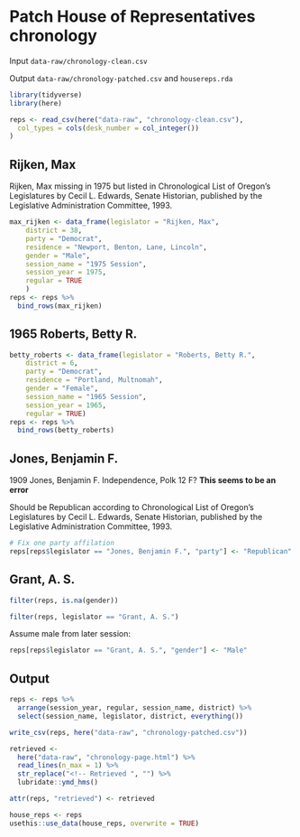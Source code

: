# Patch House of Representatives chronology

Input `data-raw/chronology-clean.csv`

Output `data-raw/chronology-patched.csv` and `housereps.rda`

```r
library(tidyverse)
library(here)
```

```r
reps <- read_csv(here("data-raw", "chronology-clean.csv"), 
  col_types = cols(desk_number = col_integer())
)
```

## Rijken, Max

Rijken, Max missing in 1975 but listed in Chronological List of Oregon's Legislatures by Cecil L. Edwards, Senate Historian, published by the Legislative Administration Committee, 1993. 

```r
max_rijken <- data_frame(legislator = "Rijken, Max",
    district = 38,
    party = "Democrat",
    residence = "Newport, Benton, Lane, Lincoln",
    gender = "Male",
    session_name = "1975 Session",
    session_year = 1975,
    regular = TRUE
    ) 
reps <- reps %>% 
  bind_rows(max_rijken)
```

## 1965 Roberts, Betty R.
```r
betty_roberts <- data_frame(legislator = "Roberts, Betty R.",
    district = 6,
    party = "Democrat",
    residence = "Portland, Multnomah",
    gender = "Female",
    session_name = "1965 Session",
    session_year = 1965,
    regular = TRUE) 
reps <- reps %>%   
  bind_rows(betty_roberts)
```

## Jones, Benjamin F.

1909 Jones, Benjamin F. Independence, Polk 12 F? **This seems to be an error**

Should be Republican according to Chronological List of Oregon's Legislatures by Cecil L. Edwards, Senate Historian, published by the Legislative Administration Committee, 1993. 

```r
# Fix one party affilation
reps[reps$legislator == "Jones, Benjamin F.", "party"] <- "Republican"
```


## Grant, A. S.

```r
filter(reps, is.na(gender))
```

```r
filter(reps, legislator == "Grant, A. S.")
```

Assume male from later session:
```r
reps[reps$legislator == "Grant, A. S.", "gender"] <- "Male"
```

## Output


```r
reps <- reps %>% 
  arrange(session_year, regular, session_name, district) %>% 
  select(session_name, legislator, district, everything())
```

```r
write_csv(reps, here("data-raw", "chronology-patched.csv"))
```

```r
retrieved <- 
  here("data-raw", "chronology-page.html") %>% 
  read_lines(n_max = 1) %>% 
  str_replace("<!-- Retrieved ", "") %>% 
  lubridate::ymd_hms()

attr(reps, "retrieved") <- retrieved

house_reps <- reps
usethis::use_data(house_reps, overwrite = TRUE)
```

